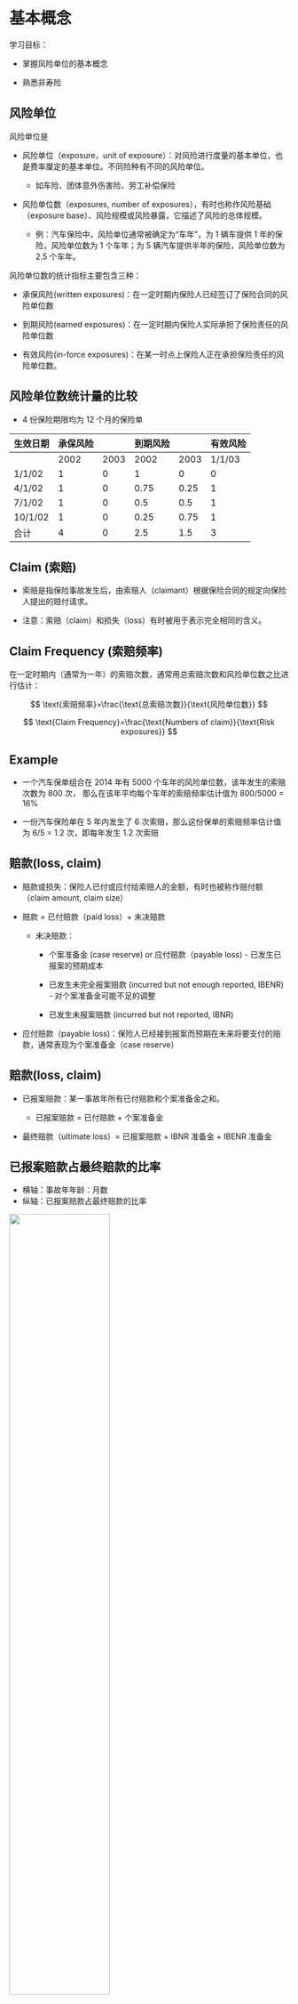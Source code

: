 # 基本概念 {#chp1}

学习目标：

- 掌握风险单位的基本概念

- 熟悉非寿险

## 风险单位

风险单位是

- 风险单位（exposure，unit of exposure）：对风险进行度量的基本单位，也是费率厘定的基本单位。不同险种有不同的风险单位。 

  - 如车险、团体意外伤害险、劳工补偿保险
  
- 风险单位数（exposures, number of exposures），有时也称作风险基础（exposure base）、风险规模或风险暴露，它描述了风险的总体规模。

  - 例：汽车保险中，风险单位通常被确定为“车年”，为 1 辆车提供 1 年的保险，风险单位数为 1 个车年；为 5 辆汽车提供半年的保险，风险单位数为 2.5 个车年。


风险单位数的统计指标主要包含三种：

- 承保风险(written exposures)：在一定时期内保险人已经签订了保险合同的风险单位数

- 到期风险(earned exposures)：在一定时期内保险人实际承担了保险责任的风险单位数

- 有效风险(in-force exposures)：在某一时点上保险人正在承担保险责任的风险单位数。 

## 风险单位数统计量的比较

- 4 份保险期限均为 12 个月的保险单

| 生效日期    | 承保风险 |      | 到期风险 |      | 有效风险   |
|---------|------|------|------|------|--------|
|         | 2002 | 2003 | 2002 | 2003 | 1/1/03 |
| 1/1/02  | 1    | 0    | 1    | 0    | 0      |
| 4/1/02  | 1    | 0    | 0.75 | 0.25 | 1      |
| 7/1/02  | 1    | 0    | 0.5  | 0.5  | 1      |
| 10/1/02 | 1    | 0    | 0.25 | 0.75 | 1      |
| 合计      | 4    | 0    | 2.5  | 1.5  | 3      |

## Claim (索赔)

- 索赔是指保险事故发生后，由索赔人（claimant）根据保险合同的规定向保险人提出的赔付请求。

- 注意：索赔（claim）和损失（loss）有时被用于表示完全相同的含义。


## Claim Frequency (索赔频率)

在一定时期内（通常为一年）\textcolor{blue}{平均每个风险单位}的索赔次数，通常用总索赔次数和风险单位数之比进行估计：

$$
\text{索赔频率}=\frac{\text{总索赔次数}}{\text{风险单位数}}
$$

$$
\text{Claim Frequency}=\frac{\text{Numbers of claim}}{\text{Risk exposures}}
$$

## Example

- 一个汽车保单组合在 2014 年有 5000 个车年的风险单位数，该年发生的索赔次数为 800 次， 那么在该年平均每个车年的索赔频率估计值为 800/5000 = 16%

- 一份汽车保险单在 5 年内发生了 6 次索赔，那么这份保单的索赔频率估计值为 6/5 = 1.2 次，即每年发生 1.2 次索赔


## 赔款(loss, claim)

- 赔款或损失：保险人已付或应付给索赔人的金额，有时也被称作赔付额（claim amount, claim size）

- 赔款 = 已付赔款（paid loss）+ 未决赔款

  - 未决赔款：
  
    - 个案准备金 (case reserve) or 应付赔款（payable loss) - 已发生已报案的预期成本
    
    - 已发生未完全报案赔款 (incurred but not enough reported, IBENR) - 对个案准备金可能不足的调整
    
    - 已发生未报案赔款 (incurred but not reported, IBNR)

- 应付赔款（payable loss)：保险人已经接到报案而预期在未来将要支付的赔款，通常表现为个案准备金（case reserve）

## 赔款(loss, claim)

- 已报案赔款：某一事故年所有已付赔款和个案准备金之和。

  - 已报案赔款 = 已付赔款 + 个案准备金
  
- 最终赔款（ultimate loss）= 已报案赔款 
                             + IBNR 准备金
                             + IBENR 准备金


## 已报案赔款占最终赔款的比率 

- 横轴：事故年年龄：月数
- 纵轴：已报案赔款占最终赔款的比率 

![](picture/lec1-ratio.png){width="60%"}

## 理赔费用（loss adjustment expenses）

- 理赔费用：可以分解为直接理赔费用和间接理赔费用。

  - 直接理赔费用(allocated loss adjustment expenses, ALAE)：与特定索赔直接相联系的费用。如特定索赔的堪察费用和辩护费用等。
  
  - 间接理赔费用(unallocated loss adjustment expenses, ULAE)：与特定索赔不直接相联系的费用。如理赔部门管理人员的薪资、办公费用、数据处理费用
  
- 在厘定保险费率时，通常将\textcolor{blue}{直接理赔费用}与\textcolor{blue}{赔款}放在一起作为一个整体来处理。(按照一定比例分配)



## Claim Severity (索赔强度)

索赔强度 (Claim severity)：每个风险单位在\textcolor{blue}{平均每次索赔}中的赔款。（通常用赔款总额与索赔次数之比进行估计）

$$
\text{索赔强度}=\frac{\text{赔款总额}}{\text{索赔次数}}
$$
索赔强度的估计：

- 可以不包括理赔费用，也可以包括直接理赔费用。

- 赔款可以是已付的、已报案的或预测的最终赔款。

- 索赔次数也可以是已付的、已报案的或者预测的最终索赔次数。 


## pure premium （纯保费）

- pure premium or aggregate loss

- 纯保费是指每一风险单位的平均赔款

$$
P = \frac{L}{E}
$$
其中 $P$ 表示纯保费， $L$ 表示赔款，$E$ 表示风险单位数。


$$
P = \frac{N}{E}\cdot\frac{L}{N}
$$

$N$ 为索赔次数 ， $N / E$为索赔频率， $L / N$为索赔强度

- $\text{纯保费}=\text{索赔频率}\times\text{索赔强度}$

## 保费（premium） 


- 保费 = 赔款（纯保费） + 费用附加 + 利润附加

- 费用是指保险公司支出的承保费用、管理费用和理赔费用等，通常区分为固定费用和变动费用两类。

  - 固定费用是指与纯保费无关的费用
  
  - 变动费用是指与纯保费的变动直接相关的费用

- 利润附加反映了保险公司经营保险业务应该获取的利润水平，传统上通常将其表示为保费的一定百分比。 

## 赔付率（loss ratio） 

- 赔付率：赔款除以保费。

  - 赔款可以是已付的、已报案的或预测的最终赔款；
  
  - 保费可以是承保保费或已赚保费。

- 损失率与赔付率的区别：

  - 在计算赔付率时，分子必须是赔款，分母必须是保费。
  
  - 在计算损失率时，不必如此严格。譬如，如果在一年的保险期间内，如果有20％的风险单位遭受了损失，可以认为损失率就是20％。 



